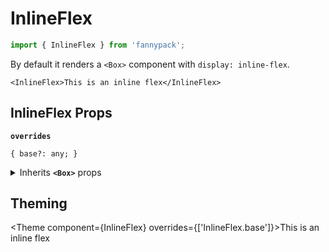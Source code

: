 
# InlineFlex

```js
import { InlineFlex } from 'fannypack';
```

By default it renders a `<Box>` component with `display: inline-flex`.

```jsx-live
<InlineFlex>This is an inline flex</InlineFlex>
```

## InlineFlex Props

<!-- Automatically generated -->

**`overrides`**

```
{ base?: any; }
```

<details><summary>Inherits <code><strong>&#60;Box&#62;</strong></code> props</summary>

**`use`**

```
string | ComponentClass<any, any> | FunctionComponent<any>
```

**`className`**

```
string
```

**`children`**

```
string | number | boolean | {} | ReactElement<any, string | ((props: any) => ReactElement<any, string | ... | (new (props: any) => Component<any, any, any>)>) | (new (props: any) => Component<any, any, any>)> | ReactNodeArray | ReactPortal | ((props: BoxProps) => ReactNode)
```

**`showBreakpoint`**

```
string
```

**`hiddenBreakpoint`**

```
string
```

**`elementRef`**

```
((instance: any) => void) | RefObject<any>
```

</details>
        

## Theming

<Theme component={InlineFlex} overrides={['InlineFlex.base']}>This is an inline flex</Theme>
